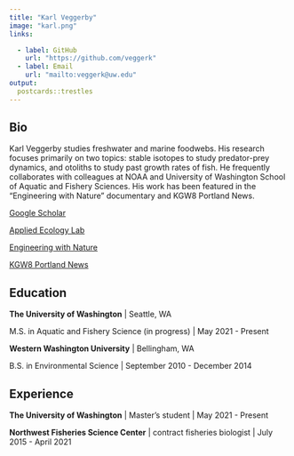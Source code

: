```yaml
---
title: "Karl Veggerby"
image: "karl.png"
links:

  - label: GitHub
    url: "https://github.com/veggerk"
  - label: Email
    url: "mailto:veggerk@uw.edu"
output:
  postcards::trestles
---
```

 
## Bio


Karl Veggerby studies freshwater and marine foodwebs. His research focuses primarily on two topics: stable isotopes to study predator-prey dynamics, and otoliths to study past growth rates of fish. He frequently collaborates with colleagues at NOAA and University of Washington School of Aquatic and Fishery Sciences. His work has been featured in the "Engineering with Nature" documentary and KGW8 Portland News.

[Google Scholar](https://scholar.google.com/citations?user=_PwmxVUAAAAJ&hl=en&oi=ao)

[Applied Ecology Lab](https://depts.washington.edu/appliedecology/)

[Engineering with Nature](https://leapingfrogfilms.com/thorton.html)

[KGW8 Portland News](https://www.kgw.com/article/tech/science/environment/scientists-studying-effect-of-hatchery-raised-salmon-on-wild-salmon/283-dbd813f4-af2c-4d3f-abe1-a050ad0e905e)


## Education

**The University of Washington** | Seattle, WA

M.S. in Aquatic and Fishery Science (in progress) | May 2021 - Present

**Western Washington University** | Bellingham, WA

B.S. in Environmental Science | September 2010 - December 2014



## Experience

**The University of Washington** | Master's student | May 2021 - Present

**Northwest Fisheries Science Center** | contract fisheries biologist | July 2015 - April 2021


